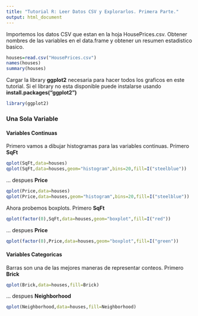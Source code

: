 ```yaml
---
title: "Tutorial R: Leer Datos CSV y Explorarlos. Primera Parte."
output: html_document
---
```


Importemos los datos CSV que estan en la hoja HousePrices.csv. Obtener nombres de las variables en el data.frame y obtener un resumen estadistico basico.

```r
houses=read.csv("HousePrices.csv")
names(houses)
summary(houses)
```

Cargar la library **ggplot2** necesaria para hacer todos los graficos en este tutorial. Si el library no esta disponible puede instalarse usando **install.packages("ggplot2")**

```r
library(ggplot2)
```

### Una Sola Variable
#### Variables Continuas

Primero vamos a dibujar histogramas para las variables continuas. Primero **SqFt**

```r
qplot(SqFt,data=houses)
qplot(SqFt,data=houses,geom="histogram",bins=20,fill=I("steelblue"))
```

... despues **Price**

```r
qplot(Price,data=houses)
qplot(Price,data=houses,geom="histogram",bins=20,fill=I("steelblue"))
```

Ahora probemos boxplots. Primero **SqFt**

```r
qplot(factor(0),SqFt,data=houses,geom="boxplot",fill=I("red"))
```

... despues **Price**

```r
qplot(factor(0),Price,data=houses,geom="boxplot",fill=I("green"))
```

#### Variables Categoricas

Barras son una de las mejores maneras de representar conteos. Primero **Brick**

```r
qplot(Brick,data=houses,fill=Brick)
```

... despues **Neighborhood**
```r
qplot(Neighborhood,data=houses,fill=Neighborhood)
```

